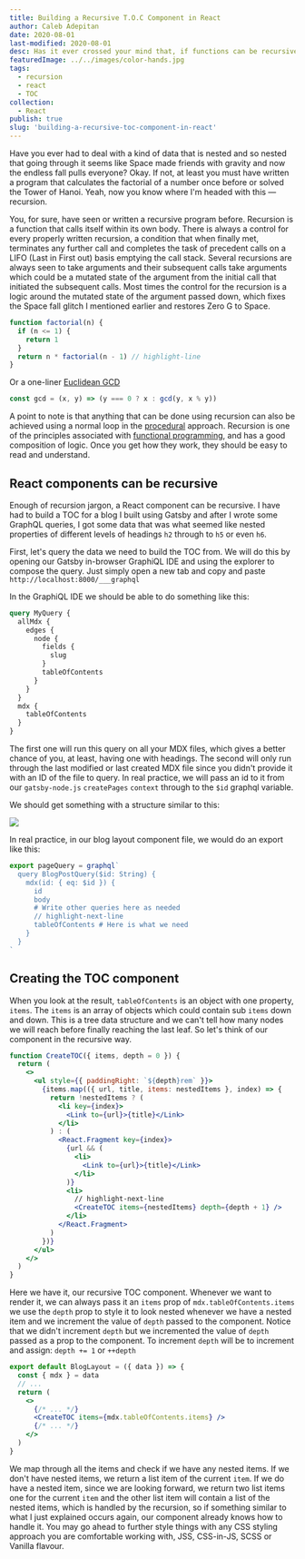 ```yaml
---
title: Building a Recursive T.O.C Component in React
author: Caleb Adepitan
date: 2020-08-01
last-modified: 2020-08-01
desc: Has it ever crossed your mind that, if functions can be recursive, a component can, too?
featuredImage: ../../images/color-hands.jpg
tags:
  - recursion
  - react
  - TOC
collection:
  - React
publish: true
slug: 'building-a-recursive-toc-component-in-react'
---
```


Have you ever had to deal with a kind of data that is nested and so nested that going through it
seems like Space made friends with gravity and now the endless fall pulls everyone? Okay. If not, at
least you must have written a program that calculates the factorial of a number once before or
solved the Tower of Hanoi. Yeah, now you know where I'm headed with this &mdash; recursion.

You, for sure, have seen or written a recursive program before. Recursion is a function that calls
itself within its own body. There is always a control for every properly written recursion, a
condition that when finally met, terminates any further call and completes the task of precedent
calls on a LIFO (Last in First out) basis emptying the call stack. Several recursions are always
seen to take arguments and their subsequent calls take arguments which could be a mutated state of
the argument from the initial call that initiated the subsequent calls. Most times the control for
the recursion is a logic around the mutated state of the argument passed down, which fixes the Space
fall glitch I mentioned earlier and restores Zero G to Space.

```js
function factorial(n) {
  if (n <= 1) {
    return 1
  }
  return n * factorial(n - 1) // highlight-line
}
```

Or a one-liner [Euclidean GCD](https://en.wikipedia.org/wiki/Euclidean_algorithm)

```js
const gcd = (x, y) => (y === 0 ? x : gcd(y, x % y))
```

A point to note is that anything that can be done using recursion can also be achieved using a
normal loop in the [procedural](https://en.wikipedia.org/wiki/Procedural_programming) approach.
Recursion is one of the principles associated with
[functional programming](https://en.wikipedia.org/wiki/Functional_programming), and has a good
composition of logic. Once you get how they work, they should be easy to read and understand.

## React components can be recursive

Enough of recursion jargon, a React component can be recursive. I have had to build a TOC for a blog
I built using Gatsby and after I wrote some GraphQL queries, I got some data that was what seemed
like nested properties of different levels of headings `h2` through to `h5` or even `h6`.

First, let's query the data we need to build the TOC from. We will do this by opening our Gatsby
in-browser GraphiQL IDE and using the explorer to compose the query. Just simply open a new tab and
copy and paste `http://localhost:8000/___graphql`

In the GraphiQL IDE we should be able to do something like this:

```graphql
query MyQuery {
  allMdx {
    edges {
      node {
        fields {
          slug
        }
        tableOfContents
      }
    }
  }
  mdx {
    tableOfContents
  }
}
```

The first one will run this query on all your MDX files, which gives a better chance of you, at
least, having one with headings. The second will only run through the last modified or last created
MDX file since you didn't provide it with an ID of the file to query. In real practice, we will pass
an id to it from our `gatsby-node.js` `createPages` `context` through to the `$id` graphql variable.

We should get something with a structure similar to this:

![](toc-query-result.png)

In real practice, in our blog layout component file, we would do an export like this:

```js
export pageQuery = graphql`
  query BlogPostQuery($id: String) {
    mdx(id: { eq: $id }) {
      id
      body
      # Write other queries here as needed
      // highlight-next-line
      tableOfContents # Here is what we need
    }
  }
`
```

## Creating the TOC component

When you look at the result, `tableOfContents` is an object with one property, `items`. The `items`
is an array of objects which could contain sub `items` down and down. This is a tree data structure
and we can't tell how many nodes we will reach before finally reaching the last leaf. So let's think
of our component in the recursive way.

```jsx
function CreateTOC({ items, depth = 0 }) {
  return (
    <>
      <ul style={{ paddingRight: `${depth}rem` }}>
        {items.map(({ url, title, items: nestedItems }, index) => {
          return !nestedItems ? (
            <li key={index}>
              <Link to={url}>{title}</Link>
            </li>
          ) : (
            <React.Fragment key={index}>
              {url && (
                <li>
                  <Link to={url}>{title}</Link>
                </li>
              )}
              <li>
                // highlight-next-line
                <CreateTOC items={nestedItems} depth={depth + 1} />
              </li>
            </React.Fragment>
          )
        })}
      </ul>
    </>
  )
}
```

Here we have it, our recursive TOC component. Whenever we want to render it, we can always pass it
an `items` prop of `mdx.tableOfContents.items` we use the `depth` prop to style it to look nested
whenever we have a nested item and we increment the value of `depth` passed to the component. Notice
that we didn't increment `depth` but we incremented the value of `depth` passed as a prop to the
component. To increment `depth` will be to increment and assign: `depth += 1` or `++depth`

```jsx
export default BlogLayout = ({ data }) => {
  const { mdx } = data
  // ...
  return (
    <>
      {/* ... */}
      <CreateTOC items={mdx.tableOfContents.items} />
      {/* ... */}
    </>
  )
}
```

We map through all the items and check if we have any nested items. If we don't have nested items,
we return a list item of the current `item`. If we do have a nested item, since we are looking
forward, we return two list items one for the current `item` and the other list item will contain a
list of the nested items, which is handled by the recursion, so if something similar to what I just
explained occurs again, our component already knows how to handle it. You may go ahead to further
style things with any CSS styling approach you are comfortable working with, JSS, CSS-in-JS, SCSS or
Vanilla flavour.
